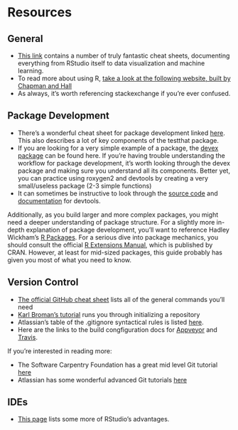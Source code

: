 # Resources


## General

- [This link](https://www.rstudio.com/resources/cheatsheets/) contains a number of truly fantastic cheat sheets, documenting everything from RStudio itself to data visualization and machine learning.
- To read more about using R, [take a look at the following website, built by Chapman and Hall](http://adv-r.had.co.nz/)
- As always, it's worth referencing stackexchange if you're ever confused. 
<!--
- A list of useful packages can be found [here](https://support.rstudio.com/hc/en-us/articles/201057987-Quick-list-of-useful-R-packages). 
-->

## Package Development

- There's a wonderful cheat sheet for package development linked [here](https://www.rstudio.com/wp-content/uploads/2015/06/devtools-cheatsheet.pdf). This also describes a lot of key components of the testthat package. 
- If you are looking for a very simple example of a package, the [devex package](https://github.com/amspector100/packageguidelines/tree/master/devex) can be found here. If you're having trouble understanding the workflow for package development, it's worth looking through the devex package and making sure you understand all its components. Better yet, you can practice using roxygen2 and devtools by creating a very small/useless package (2-3 simple functions)
- It can sometimes be instructive to look through the [source code](https://www.rdocumentation.org/packages/devtools/versions/1.13.3/source) and [documentation](https://www.rdocumentation.org/packages/devtools/versions/1.13.3) for devtools.

Additionally, as you build larger and more complex packages, you might need a deeper understanding of package structure. For a slightly more in-depth explanation of package development, you'll want to reference Hadley Wickham's [R Packages](http://r-pkgs.had.co.nz/). For a serious dive into package mechanics, you should consult the official [R Extensions Manual](https://cran.r-project.org/doc/manuals/R-exts.html#Creating-R-packages), which is published by CRAN. However, at least for mid-sized packages, this guide probably has given you most of what you need to know.

## Version Control

- [The official GitHub cheat sheet](https://services.GitHub.com/on-demand/downloads/GitHub-git-cheat-sheet.pdf) lists all of the general commands you'll need
- [Karl Broman's tutorial](http://kbroman.org/GitHub_tutorial/pages/init.html) runs you through initializing a repository 
- Atlassian's table of the .gitignore syntactical rules is listed [here](https://www.atlassian.com/git/tutorials/gitignore). 
- Here are the links to the build congfiguration docs for [Appveyor](https://www.appveyor.com/docs/build-configuration/) and [Travis](https://docs.travis-ci.com/user/languages/r/).

If you're interested in reading more:

- The Software Carpentry Foundation has a great mid level Git tutorial [here](https://swcarpentry.GitHub.io/git-novice/)
- Atlassian has some wonderful advanced Git tutorials [here](https://www.atlassian.com/git/tutorials/advanced-overview)

## IDEs

- [This page](https://www.theanalysisfactor.com/the-advantages-of-rstudio/) lists some more of RStudio's advantages. 


